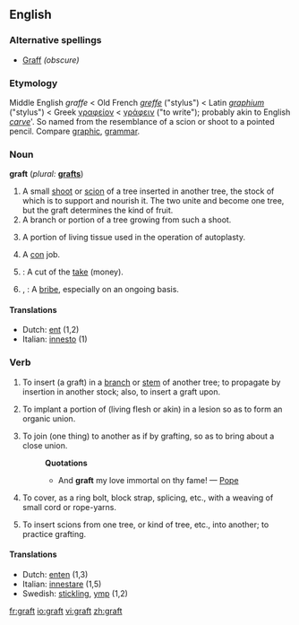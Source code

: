 ==English==

===Alternative spellings===
*[[Graff]] ''(obscure)''

===Etymology===
Middle English ''graffe'' < Old French ''[[greffe]]'' ("stylus") < Latin ''[[graphium]]'' ("stylus") < Greek [[γραφείον]] < [[γράφειν]] ("to write"); probably akin to English ''[[carve]]'''. So named from the resemblance of a scion or shoot to a pointed pencil. Compare [[graphic]], [[grammar]].

===Noun===
'''graft'''  (''plural:'' '''[[grafts]]''')

# A small [[shoot]] or [[scion]] of a tree inserted in another tree, the stock of which is to support and nourish it. The two unite and become one tree, but the graft determines the kind of fruit.
# A branch or portion of a tree growing from such a shoot.
# {{surgery}} A portion of living tissue used in the operation of autoplasty.
# A [[con]] job.
# {{slang}}: A cut of the [[take]] (money).
# {{US}}, {{context|Politics}}: A [[bribe]], especially on an ongoing basis. {{uncountable}}

====Translations====
{{rfc-level|Translations at L3+ (AutoFormat would have corrected level of Translations)}}
*Dutch: [[ent]] {{m}} (1,2)
*Italian: [[innesto]] {{m}} (1)

===Verb===
{{en-verb}}

# To insert (a graft) in a [[branch]] or [[stem]] of another tree; to propagate by insertion in another stock; also, to insert a graft upon.
# {{surgery}} To implant a portion of (living flesh or akin) in a lesion so as to form an organic union.
# To join (one thing) to another as if by grafting, so as to bring about a close union.
#:'''Quotations'''
#:*And '''graft''' my love immortal on thy fame! — [[Pope]]
# {{nautical}} To cover, as a ring bolt, block strap, splicing, etc., with a weaving of small cord or rope-yarns.
# {{intransitive}} To insert scions from one tree, or kind of tree, etc., into another; to practice grafting.

====Translations====
*Dutch: [[enten]] {{m}} (1,3)
*Italian: [[innestare]] (1,5)
*Swedish: [[stickling]], [[ymp]] (1,2)

[[fr:graft]]
[[io:graft]]
[[vi:graft]]
[[zh:graft]]
